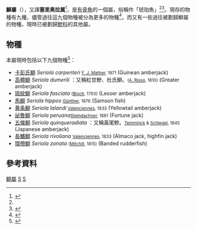 {{CJK-New-Char|2b695|ver=C}}
{{Automatic taxobox
| taxon = Seriola
| image = Seriola dumerili by NPS.jpg
| image_caption = Greater Amberjack ''(S. dumerili)''
| authority = [[Georges_Cuvier|G. Cuvier]], 1816
| type_species = ''[[Caranx_dumerili|Caranx dumerili]]''
| type_species_authority = A. Risso, 1810
}}
'''鰤屬'''（{{lang|la|'''''Seriola'''''}}），又譯'''塞里奥拉属'''<ref name=bowenwang>{{cite web |url=http://science.bowenwang.com.cn/animals-amberjack.htm |title=琥珀鱼 |accessdate=2013-04-30 |language=zh-hans |deadurl=yes |archiveurl=https://web.archive.org/web/20111121052617/http://science.bowenwang.com.cn/animals-amberjack.htm |archivedate=2011-11-21 }}</ref>，是[[有骨魚|有骨魚]]的一個屬，俗稱作「琥珀魚」<ref name=bowenwang /><ref>{{cite episode |date=2013-04-30 |url=http://mytv.tvb.com/foodandtravel/japanflavour/144433 |episode=《[[J_Food好吃|J Food好吃]]》 |channel=[[J2|J2]] |language=zh-sg }}{{dead link|date=2018年5月 |bot=InternetArchiveBot |fix-attempted=yes }}</ref>。現存的物種有九種，儘管過往這九個物種被分為更多的物種<ref>{{Cite web |url=http://www.fishbase.org/NomenClature/ScientificNameSearchList.php?crit1_fieldname=SYNONYMS.SynGenus&crit1_fieldtype=CHAR&crit1_operator=EQUAL&crit1_value=Seriola&crit2_fieldname=SYNONYMS.SynSpecies&crit2_fieldtype=CHAR&crit2_operator=contains&crit2_value=&group=summary&backstep=-2&sortby=validname |title=FishBase: ''Seriola'' |access-date=2013-05-03 |archive-date=2015-11-18 |archive-url=https://web.archive.org/web/20151118154656/http://www.fishbase.org/NomenClature/ScientificNameSearchList.php?crit1_fieldname=SYNONYMS.SynGenus&crit1_fieldtype=CHAR&crit1_operator=EQUAL&crit1_value=Seriola&crit2_fieldname=SYNONYMS.SynSpecies&crit2_fieldtype=CHAR&crit2_operator=contains&crit2_value=&group=summary&backstep=-2&sortby=validname |dead-url=no }}</ref>，而又有一些過往被劃歸鰤屬的物種，現時已被劃歸[[鰺科|鰺科]]的其他屬。

==物種==
本屬現時包括以下九個物種<ref>{{FishBase genus | genus = Seriola| month = February | year = 2013}}</ref>：
*[[卡彭氏鰤|卡彭氏鰤]] ''Seriola carpenteri'' <small>[[Frank_Jewett_Mather_III|F. J. Mather]], 1971</small> (Guinean amberjack)
* [[高體鰤|高體鰤]] ''Seriola dumerili'' ：又稱紅甘鰺、杜氏鰤。<small>([[Antoine_Risso|A. Risso]], 1810)</small> (Greater amberjack)
*[[斑紋鰤|斑紋鰤]] ''Seriola fasciata'' <small>([[Marcus_Elieser_Bloch|Bloch]], 1793)</small> (Lesser amberjack)
*[[馬鰤|馬鰤]] ''Seriola hippos'' <small>[[Albert_Günther|Günther]], 1876</small> (Samson fish)
* [[黄条鰤|黄条鰤]] ''Seriola lalandi'' <small>[[Achille_Valenciennes|Valenciennes]], 1833</small> (Yellowtail amberjack)
*[[祕魯鰤|祕魯鰤]] ''Seriola peruana''<small>[[Franz_Steindachner|Steindachner]], 1881</small> (Fortune jack)
* [[鰤魚|五條鰤]] ''Seriola quinqueradiata'' ：又稱黃尾鰺。<small>[[Coenraad_Jacob_Temminck|Temminck]] & [[Hermann_Schlegel|Schlegel]], 1845</small> (Japanese amberjack)
* [[長鰭鰤|長鰭鰤]] ''Seriola rivoliana'' <small>[[Achille_Valenciennes|Valenciennes]], 1833</small> (Almaco jack, highfin jack)
*[[環帶鰤|環帶鰤]] ''Seriola zonata'' <small>([[Samuel_Latham_Mitchill|Mitchill]], 1815)</small> (Banded rudderfish)

==參考資料==
{{Reflist}}
{{Taxonbar}}

[[Category:鰤屬|]]
[[Category:食用鱼|S]]
[[Category:鲹科|S]]